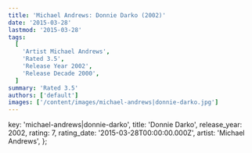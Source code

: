 ```yaml
---
title: 'Michael Andrews: Donnie Darko (2002)'
date: '2015-03-28'
lastmod: '2015-03-28'
tags:
  [
    'Artist Michael Andrews',
    'Rated 3.5',
    'Release Year 2002',
    'Release Decade 2000',
  ]
summary: 'Rated 3.5'
authors: ['default']
images: ['/content/images/michael-andrews|donnie-darko.jpg']
---
```


  key: 'michael-andrews|donnie-darko',
  title: 'Donnie Darko',
  release_year: 2002,
  rating: 7,
  rating_date: '2015-03-28T00:00:00.000Z',
  artist: 'Michael Andrews',
};

<MusicRating data={data} />
